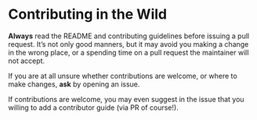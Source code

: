 # Contributing in the Wild {#wild}

**Always** read the README and contributing guidelines before issuing a pull request.  It's not only good manners,  but it may avoid you making a change in the wrong place, or a spending time on a pull request the maintainer will not accept.

If you are at all unsure whether contributions are welcome, or where to make changes, **ask** by opening an issue.  

If contributions are welcome, you may even suggest in the issue that you willing to add a contributor guide (via PR of course!).
